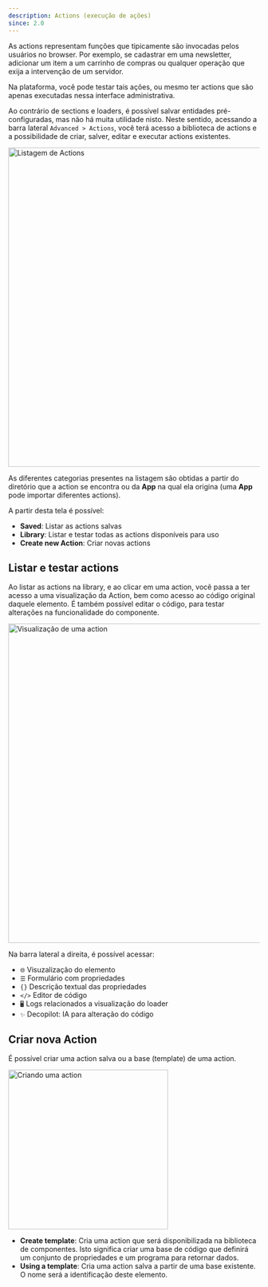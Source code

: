 ```yaml
---
description: Actions (execução de ações)
since: 2.0
---
```


As actions representam funções que tipicamente são invocadas pelos usuários no
browser. Por exemplo, se cadastrar em uma newsletter, adicionar um item a um
carrinho de compras ou qualquer operação que exija a intervenção de um servidor.

Na plataforma, você pode testar tais ações, ou mesmo ter actions que são apenas
executadas nessa interface administrativa.

Ao contrário de sections e loaders, é possível salvar entidades
pré-configuradas, mas não há muita utilidade nisto. Neste sentido, acessando a
barra lateral `Advanced > Actions`, você terá acesso a biblioteca de actions e a
possibilidade de criar, salver, editar e executar actions existentes.

<Frame><img width="640" alt="Listagem de Actions" src="https://deco.cx/docs/cms-capabilities/actions/actions1.png"/></Frame>

As diferentes categorias presentes na listagem são obtidas a partir do diretório
que a action se encontra ou da **App** na qual ela origina (uma **App** pode
importar diferentes actions).

A partir desta tela é possível:

- **Saved**: Listar as actions salvas
- **Library**: Listar e testar todas as actions disponíveis para uso
- **Create new Action**: Criar novas actions

## Listar e testar actions

Ao listar as actions na library, e ao clicar em uma action, você passa a ter
acesso a uma visualização da Action, bem como acesso ao código original daquele
elemento. É também possível editar o código, para testar alterações na
funcionalidade do componente.

<Frame><img width="640" alt="Visualização de uma action" src="https://deco.cx/docs/cms-capabilities/actions/actions2.png"/></Frame>

Na barra lateral a direita, é possível acessar:

- `🌐` Visuzalização do elemento
- `☰` Formulário com propriedades
- `{}` Descrição textual das propriedades
- `</>` Editor de código
- `🖥️` Logs relacionados a visualização do loader
- `✨` Decopilot: IA para alteração do código

## Criar nova Action

É possível criar uma action salva ou a base (template) de uma action.

<Frame><img width="320" alt="Criando uma action" src="https://deco.cx/docs/cms-capabilities/actions/actions3.png"/></Frame>

- **Create template**: Cria uma action que será disponibilizada na biblioteca de
  componentes. Isto significa criar uma base de código que definirá um conjunto
  de propriedades e um programa para retornar dados.
- **Using a template**: Cria uma action salva a partir de uma base existente. O
  nome será a identificação deste elemento.
